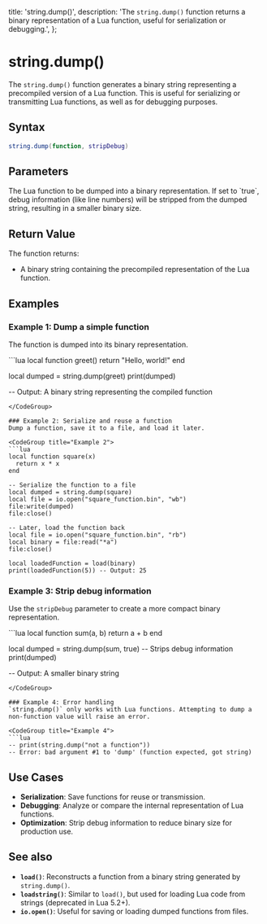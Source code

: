   title: 'string.dump()',
  description: 'The `string.dump()` function returns a binary representation of a Lua function, useful for serialization or debugging.',
};

# string.dump()

The `string.dump()` function generates a binary string representing a precompiled version of a Lua function. This is useful for serializing or transmitting Lua functions, as well as for debugging purposes. 

## Syntax

```lua
string.dump(function, stripDebug)
```

## Parameters

<Properties>
  <Property name="function" type="function">
    The Lua function to be dumped into a binary representation.
  </Property>
  <Property name="stripDebug" type="boolean" optional="true">
    If set to `true`, debug information (like line numbers) will be stripped from the dumped string, resulting in a smaller binary size.
  </Property>
</Properties>

## Return Value
The function returns:
- A binary string containing the precompiled representation of the Lua function.

## Examples

### Example 1: Dump a simple function
The function is dumped into its binary representation.

<CodeGroup title="Example 1">
```lua
local function greet()
  return "Hello, world!"
end

local dumped = string.dump(greet)
print(dumped)

-- Output: A binary string representing the compiled function
```
</CodeGroup>

### Example 2: Serialize and reuse a function
Dump a function, save it to a file, and load it later.

<CodeGroup title="Example 2">
```lua
local function square(x)
  return x * x
end

-- Serialize the function to a file
local dumped = string.dump(square)
local file = io.open("square_function.bin", "wb")
file:write(dumped)
file:close()

-- Later, load the function back
local file = io.open("square_function.bin", "rb")
local binary = file:read("*a")
file:close()

local loadedFunction = load(binary)
print(loadedFunction(5)) -- Output: 25
```
</CodeGroup>

### Example 3: Strip debug information
Use the `stripDebug` parameter to create a more compact binary representation.

<CodeGroup title="Example 3">
```lua
local function sum(a, b)
  return a + b
end

local dumped = string.dump(sum, true) -- Strips debug information
print(dumped)

-- Output: A smaller binary string
```
</CodeGroup>

### Example 4: Error handling
`string.dump()` only works with Lua functions. Attempting to dump a non-function value will raise an error.

<CodeGroup title="Example 4">
```lua
-- print(string.dump("not a function"))
-- Error: bad argument #1 to 'dump' (function expected, got string)
```
</CodeGroup>

## Use Cases
- **Serialization**: Save functions for reuse or transmission.
- **Debugging**: Analyze or compare the internal representation of Lua functions.
- **Optimization**: Strip debug information to reduce binary size for production use.

## See also
- **`load()`**: Reconstructs a function from a binary string generated by `string.dump()`.
- **`loadstring()`**: Similar to `load()`, but used for loading Lua code from strings (deprecated in Lua 5.2+).
- **`io.open()`**: Useful for saving or loading dumped functions from files.
